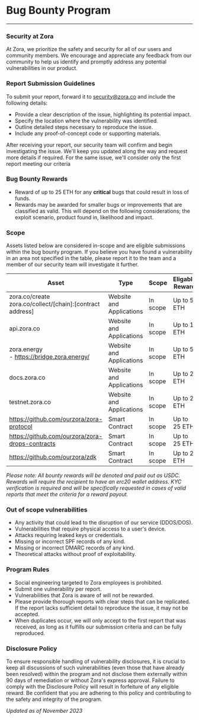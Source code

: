 # Bug Bounty Program 
---

### Security at Zora

At Zora, we prioritize the safety and security for all of our users and community members. We encourage and appreciate any feedback from our community to help us identify and promptly address any potential vulnerabilities in our product. 


### Report Submission Guidelines

To submit your report, forward it to [security@zora.co](mailto:security@zora.co) and include the following details:
- Provide a clear description of the issue, highlighting its potential impact.
- Specify the location where the vulnerability was identified.
- Outline detailed steps necessary to reproduce the issue.
- Include any proof-of-concept code or supporting materials.

After receiving your report, our security team will confirm and begin investigating the issue. We'll keep you updated along the way and request more details if required. For the same issue, we'll consider only the first report meeting our criteria

### Bug Bounty Rewards

- Reward of up to 25 ETH for any **critical** bugs that could result in loss of funds.
- Rewards may be awarded for smaller bugs or improvements that are classified as valid. This will depend on the following considerations; the exploit scenario, product found in, likelihood and impact.


### Scope

Assets listed below are considered in-scope and are eligible submissions within the bug bounty program. If you believe you have found a vulnerability in an area not specified in the table, please report it to the team and a member of our security team will investigate it further. 

| Asset                                                                                                                                                                                      | Type                     | Scope    | Eligable Reward |
|-------------------------------------------------------------------------------------------------------------------------------------------------------------------------------------------|--------------------------|----------|-----------------|
| zora.co/create<br> zora.co/collect/[chain]:[contract address] | Website and Applications | In scope | Up to 5 ETH     |
| api.zora.co                                                                                                                                                                               | Website and Applications | In scope | Up to 1 ETH     |
| zora.energy<br>- https://bridge.zora.energy/                                                                                                                                              | Website and Applications | In scope | Up to 5 ETH     |
| docs.zora.co                                                                                                                                                                              | Website and Applications | In scope | Up to 2 ETH     |
| testnet.zora.co                                                                                                                                                                           | Website and Applications | In scope | Up to 2 ETH     |
| https://github.com/ourzora/zora-protocol                                                                                                                                           | Smart Contract           | In scope | Up to 25 ETH    |
| https://github.com/ourzora/zora-drops-contracts                                                                                                                                                 | Smart Contract           | In scope | Up to 25 ETH    |
| https://github.com/ourzora/zdk                                                                                                                                                            | Smart Contract           | In scope | Up to 2 ETH     |                                                               

*Please note: All bounty rewards will be denoted and paid out as USDC. Rewards will require the recipient to have an erc20 wallet address. KYC verification is required and will be specifically requested in cases of valid reports that meet the criteria for a reward payout.*


### Out of scope vulnerabilities    

- Any activity that could lead to the disruption of our service (DDOS/DOS).
- Vulnerabilities that require physical access to a user's device.
- Attacks requiring leaked keys or credentials.
- Missing or incorrect SPF records of any kind.
- Missing or incorrect DMARC records of any kind.
- Theoretical attacks without proof of exploitability.

### Program Rules

- Social engineering targeted to Zora employees is prohibited.
- Submit one vulnerability per report.
- Vulnerabilities that Zora is aware of will not be rewarded.
- Please provide thorough reports with clear steps that can be replicated. If the report lacks sufficient detail to reproduce the issue, it may not be accepted.
- When duplicates occur, we will only accept to the first report that was received, as long as it fulfills our submission criteria and can be fully reproduced.



### Disclosure Policy

To ensure responsible handling of vulnerability disclosures, it is crucial to keep all discussions of such vulnerabilities (even those that have already been resolved) within the program and not disclose them externally within 90 days of remediation or without Zora's express approval. Failure to comply with the Disclosure Policy will result in forfeiture of any eligible reward. Be confident that you are adhering to this policy and contributing to the safety and integrity of the program.

*Updated as of November 2023*
